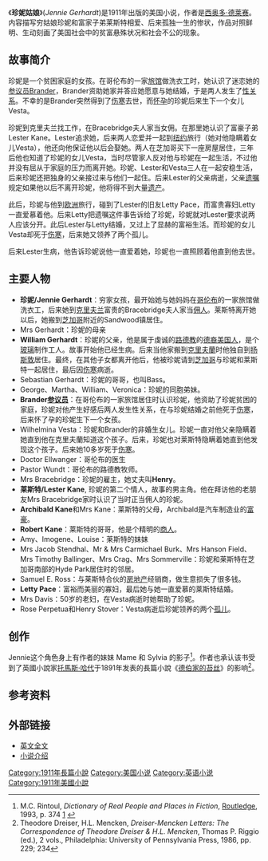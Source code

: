 {{infobox Book 
| name          = Jennie Gerhardt
| title_orig    = 
| translator    = 
| image         = [[Image:JennieGerhardt.JPG|175px]]
| image_caption = 首版封面
| author        = [[西奥多·德莱赛|西奥多·德莱赛]]
| illustrator   = 
| cover_artist  = 
| country       = [[美国|美国]]
| language      = [[英语|英语]]
| series        = 
| genre         = [[小说|小说]]
| publisher     = Harper & Brothers
| release_date  = 1911
| media_type    = 
| pages         = 
| isbn          = 
| oclc = 
| preceded_by   = 
| followed_by   = 
}}

《'''珍妮姑娘'''》(''Jennie Gerhardt'')是1911年出版的美国小说，作者是[[西奥多·德莱赛|西奥多·德莱赛]]。内容描写穷姑娘珍妮和富家子弟莱斯特相爱、后来孤独一生的惨状，作品对照鲜明、生动刻画了美国社会中的贫富悬殊状况和社会不公的现象。

==故事简介==
珍妮是一个贫困家庭的女孩。在哥伦布的一家[[旅馆|旅馆]]做洗衣工时，她认识了迷恋她的[[参议员|参议员]]Brander，Brander资助她家并答应她愿意与她结婚，于是两人发生了[[性关系|性关系]]。不幸的是Brander突然得到了[[伤寒|伤寒]]去世，而[[怀孕|怀孕]]的珍妮后来生下一个女儿Vesta。

珍妮到克里夫兰找工作，在Bracebridge夫人家当女佣。在那里她认识了富豪子弟Lester Kane。Lester追求她，后来两人恋爱并一起到[[纽约|纽约]]旅行（她对他隐瞒着女儿Vesta），他还向他保证他以后会娶她。两人在芝加哥买下一座房屋居住，三年后他也知道了珍妮的女儿Vesta，当时尽管家人反对他与珍妮在一起生活，不过他并没有屈从于家庭的压力而离开她。珍妮、Lester和Vesta三人在一起安稳生活，后来珍妮还把独身的父亲接过来与他们一起住。后来Lester的父亲病逝，父亲[[遗嘱|遗嘱]]规定如果他以后不离开珍妮，他将得不到大量[[遗产|遗产]]。

此后，珍妮与他到[[欧洲|欧洲]]旅行，碰到了Lester的旧友Letty Pace，而富贵寡妇Letty一直爱慕着他。后来Letty把遗嘱这件事告诉给了珍妮，珍妮就对Lester要求说两人应该分开。此后Lester与Letty结婚，又过上了显赫的富裕生活。而珍妮的女儿Vesta却死于[[伤寒|伤寒]]，后来她又领养了两个孤儿。

后来Lester生病，他告诉珍妮说他一直爱着她，珍妮也一直照顾着他直到他去世。

==主要人物==
*'''珍妮/Jennie Gerhardt'''：穷家女孩，最开始她与她妈妈在[[哥伦布_(俄亥俄州)|哥伦布]]的一家旅馆做洗衣工，后来她到[[克里夫兰|克里夫兰]]富贵的Bracebridge夫人家当[[佣人|佣人]]。莱斯特离开她以后，她搬到[[芝加哥|芝加哥]]附近的Sandwood镇居住。
*Mrs Gerhardt：珍妮的母亲
*'''William Gerhardt'''：珍妮的父亲，他是属于虔诚的[[路德教|路德教]]的[[德裔美国人|德裔美国人]]，是个[[玻璃|玻璃]]制作工人。故事开始他已经生病。后来当他家搬到[[克里夫蘭_(俄亥俄州)|克里夫蘭]]时他独自到[[扬斯敦_(俄亥俄州)|扬斯敦]]居住。最终，在其他子女都离开他后，他被珍妮请到[[芝加哥|芝加哥]]与珍妮和莱斯特一起居住，最后因[[伤寒|伤寒]]病逝。
*Sebastian Gerhardt：珍妮的哥哥，也叫Bass。
*George、Martha、William、Veronica：珍妮的同胞弟妹。
*'''Brander[[参议员|参议员]]'''：在哥伦布的一家旅馆居住时认识珍妮，他资助了珍妮贫困的家庭，珍妮对他产生好感后两人发生性关系，在与珍妮结婚之前他死于[[伤寒|伤寒]]，后来怀了孕的珍妮生下一个女孩。
*Wilhelmina Vesta：珍妮和Brander的非婚生女儿。珍妮一直对他父亲隐瞒着她直到他在克里夫蘭知道这个孩子。后来，珍妮也对莱斯特隐瞒着她直到他发现这个孩子。后来她10多岁死于[[伤寒|伤寒]]。
*Doctor Ellwanger：哥伦布的医生
*Pastor Wundt：哥伦布的路德教牧师。
*Mrs Bracebridge：珍妮的雇主，她丈夫叫'''Henry'''。
*'''莱斯特/Lester Kane''', 珍妮的第二个情人，故事的男主角。他在拜访他的老朋友Mrs Bracebridge家时认识了当时正当佣人的珍妮。
*'''Archibald Kane'''和Mrs Kane：莱斯特的父母，Archibald是汽车制造业的[[富豪|富豪]]。
*'''Robert Kane'''：莱斯特的哥哥，他是个精明的[[商人|商人]]。
*Amy、Imogene、Louise：莱斯特的妹妹
*Mrs Jacob Stendhal、Mr & Mrs Carmichael Burk、Mrs Hanson Field、Mrs Timothy Ballinger、Mrs Crag、Mrs Sommerville：珍妮和莱斯特在芝加哥南部的Hyde Park居住时的邻居。
*Samuel E. Ross：与莱斯特合伙的[[房地产|房地产]]经销商，做生意损失了很多钱。
*'''Letty Pace'''：富裕而美丽的寡妇，最后她与她一直爱慕的莱斯特结婚。
*Mrs Davis：50岁的老妇，在Vesta病逝时她帮助了珍妮。
*Rose Perpetua和Henry Stover：Vesta病逝后珍妮领养的两个[[孤儿|孤儿]]。

== 创作 ==
Jennie这个角色身上有作者的妹妹 Mame 和 Sylvia 的影子<ref>M.C. Rintoul, ''Dictionary of Real People and Places in Fiction'', [[Routledge|Routledge]], 1993, p. 374 [http://books.google.co.uk/books?id=eJcOAAAAQAAJ&pg=PA374&dq=%22the+bulwark%22+%22theodore+dreiser%22&lr=] {{Wayback|url=http://books.google.co.uk/books?id=eJcOAAAAQAAJ&pg=PA374&dq=%22the+bulwark%22+%22theodore+dreiser%22&lr= |date=20121105201603 }}</ref>。作者也承认该书受到了英國小說家[[托馬斯·哈代|托馬斯·哈代]]于1891年发表的長篇小說《[[德伯家的苔丝|德伯家的苔丝]]》的影响<ref>Theodore Dreiser, H.L. Mencken, ''Dreiser-Mencken Letters: The Correspondence of Theodore Dreiser & H.L. Mencken'', Thomas P. Riggio (ed.), 2 vols., Philadelphia: University of Pennsylvania Press, 1986, pp. 229; 234</ref>。

==参考资料==
{{reflist}}

==外部链接==
*[http://gutenberg.net.au/ebooks03/0300701.txt 英文全文] {{Wayback|url=http://gutenberg.net.au/ebooks03/0300701.txt |date=20111012000545 }}
*[http://www.exvv.com/mall/detail.jsp?proID=684309 小说介绍] {{Wayback|url=http://www.exvv.com/mall/detail.jsp?proID=684309 |date=20100204001538 }}

[[Category:1911年長篇小說|Category:1911年長篇小說]]
[[Category:美国小说|Category:美国小说]]
[[Category:英语小说|Category:英语小说]]
[[Category:1911年美國小說|Category:1911年美國小說]]